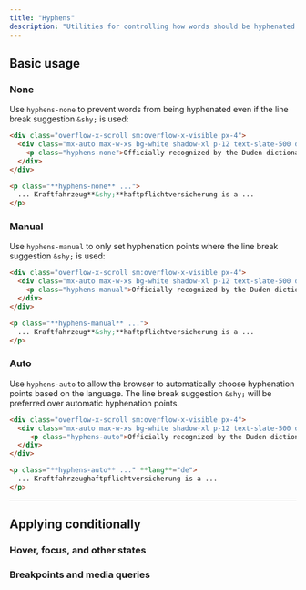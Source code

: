 ```yaml
---
title: "Hyphens"
description: "Utilities for controlling how words should be hyphenated."
---
```




## Basic usage

### None

Use `hyphens-none` to prevent words from being hyphenated even if the line break suggestion `&shy;` is used:

```html {{ mode: 'example', p: 'none' }}
<div class="overflow-x-scroll sm:overflow-x-visible px-4">
  <div class="mx-auto max-w-xs bg-white shadow-xl p-12 text-slate-500 dark:bg-slate-800 dark:text-slate-400">
    <p class="hyphens-none">Officially recognized by the Duden dictionary as the longest word in German, <span class="text-slate-900 font-medium dark:text-slate-200" lang="de"> Kraftfahrzeug&shy;haftpflichtversicherung</span> is a 36 letter word for motor vehicle liability insurance.</p>
  </div>
</div>
```

```html
<p class="**hyphens-none** ...">
  ... Kraftfahrzeug**&shy;**haftpflichtversicherung is a ...
</p>
```

### Manual

Use `hyphens-manual` to only set hyphenation points where the line break suggestion `&shy;` is used:

```html {{ mode: 'example', p: 'none' }}
<div class="overflow-x-scroll sm:overflow-x-visible px-4">
  <div class="mx-auto max-w-xs bg-white shadow-xl p-12 text-slate-500 dark:bg-slate-800 dark:text-slate-400">
    <p class="hyphens-manual">Officially recognized by the Duden dictionary as the longest word in German, <span class="text-slate-900 font-medium dark:text-slate-200" lang="de"> Kraftfahrzeug&shy;haftpflichtversicherung</span> is a 36 letter word for motor vehicle liability insurance.</p>
  </div>
</div>
```

```html
<p class="**hyphens-manual** ...">
  ... Kraftfahrzeug**&shy;**haftpflichtversicherung is a ...
</p>
```

### Auto

Use `hyphens-auto` to allow the browser to automatically choose hyphenation points based on the language. The line break suggestion `&shy;` will be preferred over automatic hyphenation points.

```html {{ mode: 'example', p: 'none' }}
<div class="overflow-x-scroll sm:overflow-x-visible px-4">
  <div class="mx-auto max-w-xs bg-white shadow-xl p-12 text-slate-500 dark:bg-slate-800 dark:text-slate-400">
     <p class="hyphens-auto">Officially recognized by the Duden dictionary as the longest word in German, <span class="text-slate-900 font-medium dark:text-slate-200" lang="de"> Kraftfahrzeughaftpflichtversicherung</span> is a 36 letter word for motor vehicle liability insurance.</p>
  </div>
</div>
```

```html
<p class="**hyphens-auto** ..." **lang**="de">
  ... Kraftfahrzeughaftpflichtversicherung is a ...
</p>
```

---

## <Heading ignore>Applying conditionally</Heading>

### <Heading ignore>Hover, focus, and other states</Heading>

<HoverFocusAndOtherStates defaultClass="hyphens-none" featuredClass="hyphens-auto" element="p" />

### <Heading ignore>Breakpoints and media queries</Heading>

<BreakpointsAndMediaQueries defaultClass="hyphens-none" featuredClass="hyphens-auto" element="p" />
